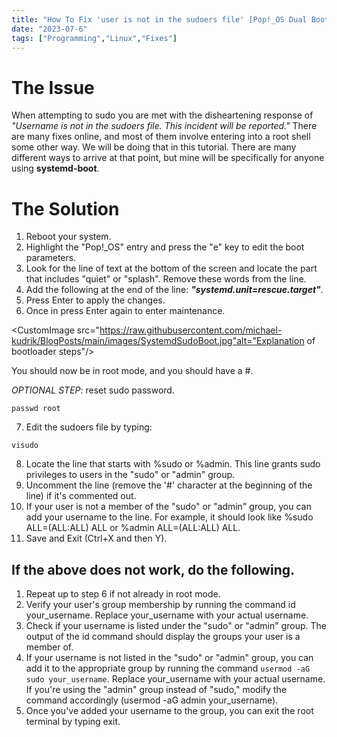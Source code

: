 ---
title: "How To Fix 'user is not in the sudoers file' [Pop!_OS Dual Boot]"
date: "2023-07-6"
tags: ["Programming","Linux","Fixes"]
---
# The Issue
When attempting to sudo you are met with the disheartening response of *"Username is not in the sudoers file. This incident will be reported."* There are many fixes online, and most of them involve entering into a root shell some other way. We will be doing that in this tutorial. There are many different ways to arrive at that point, but mine will be specifically for anyone using **systemd-boot**. 
# The Solution
1. Reboot your system.
2. Highlight the "Pop!_OS" entry and press the "e" key to edit the boot parameters.
3. Look for the line of text at the bottom of the screen and locate the part that includes "quiet" or "splash". Remove these words from the line.
4. Add the following at the end of the line: ***"systemd.unit=rescue.target"***.
5. Press Enter to apply the changes.
6. Once in press Enter again to enter maintenance.

<CustomImage src="https://raw.githubusercontent.com/michael-kudrik/BlogPosts/main/images/SystemdSudoBoot.jpg"alt="Explanation of bootloader steps"/>

You should now be in root mode, and you should have a #.

*OPTIONAL STEP*: reset sudo password.

```
passwd root
```
7. Edit the sudoers file by typing: 
```
visudo
```
8. Locate the line that starts with %sudo or %admin. This line grants sudo privileges to users in the "sudo" or "admin" group.
9. Uncomment the line (remove the '#' character at the beginning of the line) if it's commented out.
10. If your user is not a member of the "sudo" or "admin" group, you can add your username to the line. For example, it should look like %sudo ALL=(ALL:ALL) ALL or %admin ALL=(ALL:ALL) ALL.
11. Save and Exit (Ctrl+X and then Y).
## If the above does not work, do the following.
1. Repeat up to step 6 if not already in root mode.
2. Verify your user's group membership by running the command id your_username. Replace your_username with your actual username.
3. Check if your username is listed under the "sudo" or "admin" group. The output of the id command should display the groups your user is a member of.
4. If your username is not listed in the "sudo" or "admin" group, you can add it to the appropriate group by running the command ```usermod -aG sudo your_username```. Replace your_username with your actual username. If you're using the "admin" group instead of "sudo," modify the command accordingly (usermod -aG admin your_username).
5. Once you've added your username to the group, you can exit the root terminal by typing exit.






